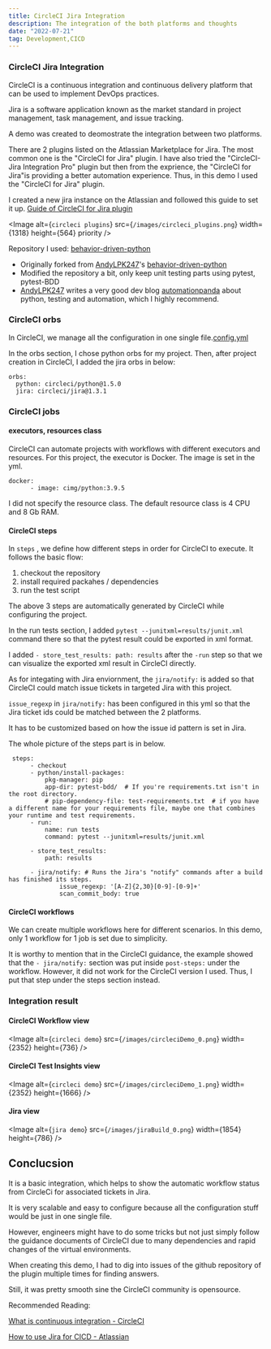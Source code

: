```yaml
---
title: CircleCI Jira Integration
description: The integration of the both platforms and thoughts
date: "2022-07-21"
tag: Development,CICD
---
```


### CircleCI Jira Integration

CircleCI is a continuous integration and continuous delivery platform that can be used to implement DevOps practices.

Jira is a software application known as the market standard in project management, task management, and issue tracking.

A demo was created to deomostrate the integration between two platforms.

There are 2 plugins listed on the Atlassian Marketplace for Jira. The most common one is the "CircleCI for Jira" plugin.
I have also tried the "CircleCI-Jira Integration Pro" plugin but then from the exprience, the "CircleCI for Jira"is providing a better automation experience.
Thus, in this demo I used the "CircleCI for Jira" plugin.

I created a new jira instance on the Atlassian and followed this guide to set it up.
[Guide of CircleCI for Jira plugin](https://circleci.com/docs/jira-plugin)

<Image
  alt={`circleci plugins`}
  src={`/images/circleci_plugins.png`}
  width={1318}
  height={564}
  priority
/>

Repository I used: [behavior-driven-python](https://github.com/rolandshc/behavior-driven-python)

- Originally forked from [AndyLPK247](https://github.com/AndyLPK247)'s [behavior-driven-python](https://github.com/AndyLPK247/behavior-driven-python)
- Modified the repository a bit, only keep unit testing parts using pytest, pytest-BDD
- [AndyLPK247](https://github.com/AndyLPK247) writes a very good dev blog [automationpanda](https://automationpanda.com/) about python, testing and automation, which I highly recommend.

### CircleCI orbs

In CircleCI, we manage all the configuration in one single file.[config.yml](https://github.com/rolandshc/behavior-driven-python/blob/master/.circleci/config.yml)

In the orbs section, I chose python orbs for my project.
Then, after project creation in CircleCI, I added the jira orbs in below:
```
orbs:
  python: circleci/python@1.5.0
  jira: circleci/jira@1.3.1
```

### CircleCI jobs

#### executors, resources class

CircleCI can automate projects with workflows with different executors and resources. 
For this project, the executor is Docker. The image is set in the yml.
```
docker:
      - image: cimg/python:3.9.5
```
I did not specify the resource class. The default resource class is 4 CPU and 8 Gb RAM.

#### CircleCI steps

In `steps` , we define how different steps in order for CircleCI to execute. It follows the basic flow:
1. checkout the repository
2. install required packahes / dependencies
3. run the test script

The above 3 steps are automatically generated by CircleCI while configuring the project.

In the run tests section, I added `pytest --junitxml=results/junit.xml` command there so that the pytest result could be exported in xml format.

I added  `- store_test_results: path: results` after the `-run` step so that we can visualize the exported xml result in CircleCI directly.

As for integating with Jira enviornment, the  `jira/notify:` is added so that CircleCI could match issue tickets in targeted Jira with this project.

`issue_regexp` in `jira/notify:` has been configured in this yml so that the Jira ticket ids could be matched between the 2 platforms.

It has to be customized based on how the issue id pattern is set in Jira. 

The whole picture of the steps part is in below.

```
 steps:
      - checkout
      - python/install-packages:
          pkg-manager: pip
          app-dir: pytest-bdd/  # If you're requirements.txt isn't in the root directory.
          # pip-dependency-file: test-requirements.txt  # if you have a different name for your requirements file, maybe one that combines your runtime and test requirements.
      - run:
          name: run tests
          command: pytest --junitxml=results/junit.xml

      - store_test_results:
          path: results

      - jira/notify: # Runs the Jira's "notify" commands after a build has finished its steps.
              issue_regexp: '[A-Z]{2,30}[0-9]-[0-9]+'
              scan_commit_body: true
```

#### CircleCI workflows

We can create multiple workflows here for different scenarios. In this demo, only 1 workflow for 1 job is set due to simplicity.

It is worthy to mention that in the CircleCI guidance, the example showed that the  `- jira/notify:` section was put inside `post-steps:` under the workflow.
However, it did not work for the CircleCI version I used. Thus, I put that step under the steps section instead.

### Integration result

#### CircleCI Workflow view
<Image
  alt={`circleci demo`}
  src={`/images/circleciDemo_0.png`}
  width={2352}
  height={736}
/>

#### CircleCI Test Insights view
<Image
  alt={`circleci demo`}
  src={`/images/circleciDemo_1.png`}
  width={2352}
  height={1666}
/>

#### Jira view

<Image
  alt={`jira demo`}
  src={`/images/jiraBuild_0.png`}
  width={1854}
  height={786}
/>

## Conclucsion

It is a basic integration, which helps to show the automatic workflow status from CircleCi for associated tickets in Jira.

It is very scalable and easy to configure because all the configuration stuff would be just in one single file.

However, engineers might have to do some tricks but not just simply follow the guidance documents of CircleCI due to many dependencies and rapid changes of the virtual environments.

When creating this demo, I had to dig into issues of the github repository of the plugin multiple times for finding answers.

Still, it was pretty smooth sine the CircleCI community is opensource.

Recommended Reading:

[What is continuous integration - CircleCI](https://circleci.com/blog/what-is-continuous-integration)

[How to use Jira for CICD - Atlassian](https://www.atlassian.com/software/jira/guides/developers/ci-cd)
